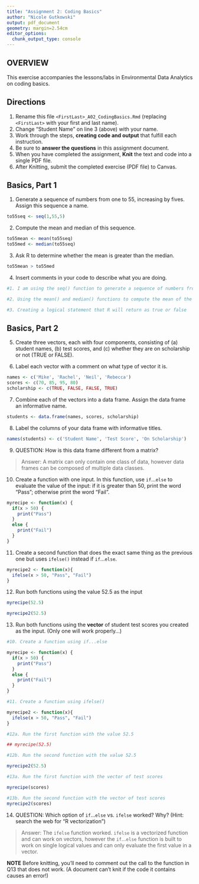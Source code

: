 ```yaml
---
title: "Assignment 2: Coding Basics"
author: "Nicole Gutkowski"
output: pdf_document
geometry: margin=2.54cm
editor_options: 
  chunk_output_type: console
---
```


## OVERVIEW

This exercise accompanies the lessons/labs in Environmental Data Analytics on coding basics.

## Directions

1.  Rename this file `<FirstLast>_A02_CodingBasics.Rmd` (replacing `<FirstLast>` with your first and last name).
2.  Change "Student Name" on line 3 (above) with your name.
3.  Work through the steps, **creating code and output** that fulfill each instruction.
4.  Be sure to **answer the questions** in this assignment document.
5.  When you have completed the assignment, **Knit** the text and code into a single PDF file.
6.  After Knitting, submit the completed exercise (PDF file) to Canvas.

## Basics, Part 1

1.  Generate a sequence of numbers from one to 55, increasing by fives. Assign this sequence a name.
```r
to55seq <- seq(1,55,5)
```

2.  Compute the mean and median of this sequence.

```r
to55mean <- mean(to55seq)
to55med <- median(to55seq)
```

3.  Ask R to determine whether the mean is greater than the median.

```r
to55mean > to55med
```


4.  Insert comments in your code to describe what you are doing.

```r
#1. I am using the seq() function to generate a sequence of numbers from 1 to 55 by fives. Seq function format: seq(from, to, by).

#2. Using the mean() and median() functions to compute the mean of the sequence, assigning both calculations names for future analysis. 

#3. Creating a logical statement that R will return as true or false

```

## Basics, Part 2

5.  Create three vectors, each with four components, consisting of (a) student names, (b) test scores, and (c) whether they are on scholarship or not (TRUE or FALSE).

6.  Label each vector with a comment on what type of vector it is.
```r
names <- c('Mike', 'Rachel', 'Neil', 'Rebecca')
scores <- c(70, 85, 95, 80)
scholarship <- c(TRUE, FALSE, FALSE, TRUE)


```

7.  Combine each of the vectors into a data frame. Assign the data frame an informative name.
```r
students <- data.frame(names, scores, scholarship)


```

8.  Label the columns of your data frame with informative titles.

```r
names(students) <- c('Student Name', 'Test Score', 'On Scholarship')

```

9.  QUESTION: How is this data frame different from a matrix?

> Answer: A matrix can only contain one class of data, however data frames can be composed of multiple data classes. 

10. Create a function with one input. In this function, use `if`...`else` to evaluate the value of the input: if it is greater than 50, print the word "Pass"; otherwise print the word "Fail".

```r
myrecipe <- function(x) {
  if(x > 50) {
    print("Pass")
  } 
  else {
    print("Fail")
  }
}

```


11. Create a second function that does the exact same thing as the previous one but uses `ifelse()` instead if `if`...`else `. 

```r
myrecipe2 <- function(x){
  ifelse(x > 50, "Pass", "Fail") 
}

```


12. Run both functions using the value 52.5 as the input
```r
myrecipe(52.5)

myrecipe2(52.5)


```


13. Run both functions using the **vector** of student test scores you created as the input. (Only one will work properly...)

```r
#10. Create a function using if...else

myrecipe <- function(x) {
  if(x > 50) {
    print("Pass")
  } 
  else {
    print("Fail")
  }
}

#11. Create a function using ifelse()

myrecipe2 <- function(x){
  ifelse(x > 50, "Pass", "Fail") 
}

#12a. Run the first function with the value 52.5

## myrecipe(52.5)

#12b. Run the second function with the value 52.5

myrecipe2(52.5)

#13a. Run the first function with the vector of test scores

myrecipe(scores)

#13b. Run the second function with the vector of test scores
myrecipe2(scores)

```

14. QUESTION: Which option of `if`...`else` vs. `ifelse` worked? Why? (Hint: search the web for "R vectorization")

> Answer: The `ifelse` function worked. `ifelse` is a vectorized function and can work on vectors, however the `if`...`else` function is built to work on single logical values and can only evaluate the first value in a vector. 


**NOTE** Before knitting, you'll need to comment out the call to the function in Q13 that does not work. (A document can't knit if the code it contains causes an error!)